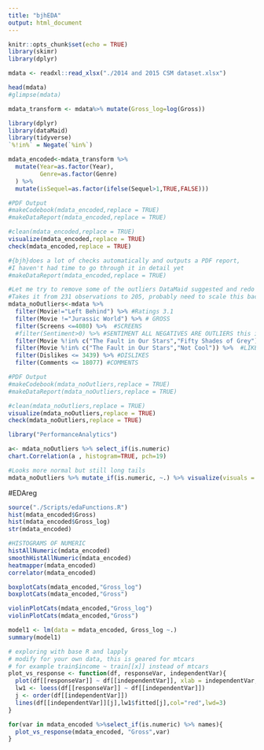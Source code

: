 ```yaml
---
title: "bjhEDA"
output: html_document
---
```


```r
knitr::opts_chunk$set(echo = TRUE)
library(skimr)
library(dplyr)
```

```r
mdata <- readxl::read_xlsx("./2014 and 2015 CSM dataset.xlsx")

head(mdata)
#glimpse(mdata)
```

```r

mdata_transform <- mdata%>% mutate(Gross_log=log(Gross))

```

```r

library(dplyr)
library(dataMaid)
library(tidyverse)
`%!in%` = Negate(`%in%`)

mdata_encoded<-mdata_transform %>% 
  mutate(Year=as.factor(Year),
         Genre=as.factor(Genre)
  ) %>% 
  mutate(isSequel=as.factor(ifelse(Sequel>1,TRUE,FALSE)))

``` 

```r
#PDF Output
#makeCodebook(mdata_encoded,replace = TRUE)
#makeDataReport(mdata_encoded,replace = TRUE)

#clean(mdata_encoded,replace = TRUE)
visualize(mdata_encoded,replace = TRUE)
check(mdata_encoded,replace = TRUE)
```


```r
#{bjh}does a lot of checks automatically and outputs a PDF report, 
#I haven't had time to go through it in detail yet
#makeDataReport(mdata_encoded,replace = TRUE)

#Let me try to remove some of the outliers DataMaid suggested and redo the plots
#Takes it from 231 observations to 205, probably need to scale this back a little bit
mdata_noOutliers<-mdata %>% 
  filter(Movie!="Left Behind") %>% #Ratings 3.1 
  filter(Movie !="Jurassic World") %>% # GROSS
  filter(Screens <=4080) %>%  #SCREENS
  #filter(Sentiment>0) %>% #SENTIMENT ALL NEGATIVES ARE OUTLIERS this is too aggressive it removes half the data
  filter(Movie %!in% c("The Fault in Our Stars","Fifty Shades of Grey")) %>%  #VIEWS ABOVE 31859569
  filter(Movie %!in% c("The Fault in Our Stars","Not Cool")) %>%  #LIKES ABOVE 187162
  filter(Dislikes <= 3439) %>% #DISLIKES 
  filter(Comments <= 18077) #COMMENTS

#PDF Output
#makeCodebook(mdata_noOutliers,replace = TRUE)
#makeDataReport(mdata_noOutliers,replace = TRUE)

#clean(mdata_noOutliers,replace = TRUE)
visualize(mdata_noOutliers,replace = TRUE)
check(mdata_noOutliers,replace = TRUE)
```

```r
library("PerformanceAnalytics")

a<- mdata_noOutliers %>% select_if(is.numeric)
chart.Correlation(a , histogram=TRUE, pch=19)

#Looks more normal but still long tails
mdata_noOutliers %>% mutate_if(is.numeric, ~.) %>% visualize(visuals =  setVisuals(all = "basicVisual"))
```

#EDAreg
```r
source("./Scripts/edaFunctions.R")
hist(mdata_encoded$Gross)
hist(mdata_encoded$Gross_log)
str(mdata_encoded)

#HISTOGRAMS OF NUMERIC
histAllNumeric(mdata_encoded)
smoothHistAllNumeric(mdata_encoded)
heatmapper(mdata_encoded)
correlator(mdata_encoded)

boxplotCats(mdata_encoded,"Gross_log")
boxplotCats(mdata_encoded,"Gross")

violinPlotCats(mdata_encoded,"Gross_log")
violinPlotCats(mdata_encoded,"Gross")

model1 <- lm(data = mdata_encoded, Gross_log ~.) 
summary(model1)

# exploring with base R and lapply
# modify for your own data, this is geared for mtcars
# for example train$income ~ train[[x]] instead of mtcars
plot_vs_response <- function(df, responseVar, independentVar){
  plot(df[[responseVar]] ~ df[[independentVar]], xlab = independentVar, ylab=responseVar)
  lw1 <- loess(df[[responseVar]] ~ df[[independentVar]])
  j <- order(df[[independentVar]])
  lines(df[[independentVar]][j],lw1$fitted[j],col="red",lwd=3)
}

for(var in mdata_encoded %>%select_if(is.numeric) %>% names){
  plot_vs_response(mdata_encoded, "Gross",var)
}


```